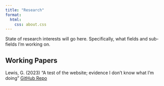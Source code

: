 ```yaml
---
title: "Research"
format:
  html:
    css: about.css
---
```


State of research interests will go here. Specifically, what fields and sub-fields I'm working on.


## Working Papers
Lewis, G. (2023) "A test of the website; evidence I don't know what I'm doing"
[GitHub Repo](https://www.google.com/)

